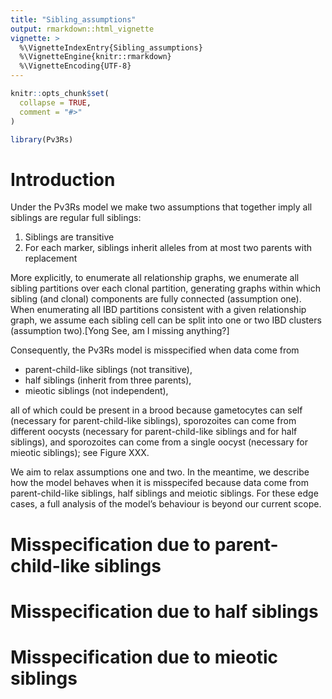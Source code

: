 ```yaml
---
title: "Sibling_assumptions"
output: rmarkdown::html_vignette
vignette: >
  %\VignetteIndexEntry{Sibling_assumptions}
  %\VignetteEngine{knitr::rmarkdown}
  %\VignetteEncoding{UTF-8}
---
```


```r
knitr::opts_chunk$set(
  collapse = TRUE,
  comment = "#>"
)
```

```r
library(Pv3Rs)
```

# Introduction

Under the Pv3Rs model we make two assumptions that together imply all siblings
are regular full siblings:

1) Siblings are transitive 
2) For each marker, siblings inherit alleles from at most two parents with replacement

More explicitly, to enumerate all relationship graphs, we enumerate all sibling
partitions over each clonal partition, generating graphs within which sibling
(and clonal) components are fully connected (assumption one). When enumerating
all IBD partitions consistent with a given relationship graph, we assume each
sibling cell can be split into one or two IBD clusters (assumption two).[Yong
See, am I missing anything?]

Consequently, the Pv3Rs model is misspecified when data come from

- parent-child-like siblings (not transitive),
- half siblings (inherit from three parents),
- mieotic siblings (not independent),

all of which could be present in a brood because gametocytes can self (necessary
for parent-child-like siblings), sporozoites can come from different oocysts
(necessary for parent-child-like siblings and for half siblings), and
sporozoites can come from a single oocyst (necessary for mieotic siblings); see
Figure XXX.

We aim to relax assumptions one and two. In the meantime, we describe how the
model behaves when it is misspecifed because data come from parent-child-like
siblings, half siblings and meiotic siblings. For these edge cases, a full
analysis of the model's behaviour is beyond our current scope.

# Misspecification due to parent-child-like siblings

# Misspecification due to half siblings

# Misspecification due to mieotic siblings


